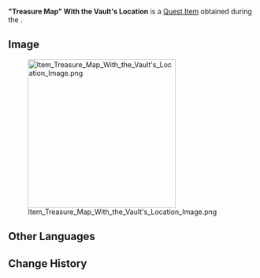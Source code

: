 {{Item Infobox
|id           = 120931
|image        = Item "Treasure Map" With the Vault's Location.png
|type         = Quest Items
|description  = A Treasure Map given to you by [[Florian]], the "guard." It is said that within the vault it will lead you to, the Marechaussee Hunters of the past left behind a treasure with the power to defeat the evil sorcerer...
|source1      = [[Buried Honor]]
}}
'''"Treasure Map" With the Vault's Location''' is a [[Quest Item]] obtained during the {{Quest|Buried Honor}}.

==Image==
[[File:Item Treasure Map With the Vault's Location Image.png|300px]]

==Other Languages==
{{Other Languages|default_hidden=1
|en      = "Treasure Map" With the Vault's Location
|zhs     = 指示宝库位置的「藏宝图」
|zhs_rm  = 
|zht     = 指出寶庫位置的「藏寶圖」
|zht_rm  = 
|ja      = 宝物の在処を示す「宝の地図」
|ja_rm   = Takaramono no Arika wo Shimesu "Takara no Chizu"
|ko      = 보물창고의 위치를 가리키는 「보물지도」
|ko_rm   = 
|es      = Mapa del tesoro con ubicación de la cámara
|fr      = Carte au trésor avec l'emplacement du coffre-fort
|ru      = Карта сокровищ с местоположением клада
|th      = "แผนที่ขุมทรัพย์" ที่ระบุตำแหน่งคลังสมบัติไว้
|th_rm   = 
|vi      = "Bản Đồ Kho Báu" Chỉ Vị Trí Kho Báu
|de      = „Schatzkarte“ mit Standort einer Schatzkammer
|id      = "Peta Harta Karun" dengan Lokasi Gudang Harta
|pt      = "Mapa do Tesouro" Com a Localização do Cofre
|tr      = Kasanın Yerini Gösteren "Hazine Haritası"
|it      = Mappa con la posizione della camera del tesoro
}}

==Change History==
{{Change History|4.7}}